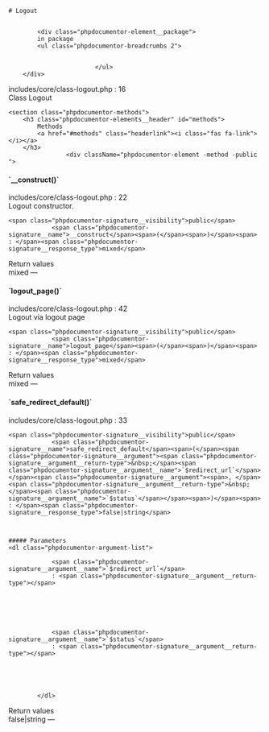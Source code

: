 

<div class="phpdocumentor-element -class">

    # Logout

    
            <div class="phpdocumentor-element__package">
            in package
            <ul class="phpdocumentor-breadcrumbs 2">
                                   
                                   
                            </ul>
        </div>
    
    
    


<div class="phpdocumentor-element-found-in">
    <Link href="../files/includes-core-class-logout.html#source-view.16">includes/core/class-logout.php</Link> : <span class="phpdocumentor-element-found-in__line">16</span>
</div>

<div class="phpdocumentor-summary">
Class Logout
</div>


















    <section class="phpdocumentor-methods">
        <h3 class="phpdocumentor-elements__header" id="methods">
            Methods
            <a href="#methods" class="headerlink"><i class="fas fa-link"></i></a>
        </h3>
                    <div className="phpdocumentor-element -method -public ">
<h4 class="phpdocumentor-element__name" id="method___construct">
    `__construct()`
    <a href="#method___construct" class="headerlink"><i class="fas fa-link"></i></a>
</h4>

<div class="phpdocumentor-element-found-in">
    <Link href="../files/includes-core-class-logout.html#source-view.22">includes/core/class-logout.php</Link> : <span class="phpdocumentor-element-found-in__line">22</span>
</div>

<div class="phpdocumentor-summary">
Logout constructor.
</div>


    <span class="phpdocumentor-signature__visibility">public</span>
                <span class="phpdocumentor-signature__name">__construct</span><span>(</span><span>)</span><span> : </span><span class="phpdocumentor-signature__response_type">mixed</span>






<div className="text-bold">Return values</div>
<span class="phpdocumentor-signature__response_type">mixed</span> &mdash; <span class="phpdocumentor-return-value__description"></span><div className="py-4"></div>

</div>
                    <div className="phpdocumentor-element -method -public ">
<h4 class="phpdocumentor-element__name" id="method_logout_page">
    `logout_page()`
    <a href="#method_logout_page" class="headerlink"><i class="fas fa-link"></i></a>
</h4>

<div class="phpdocumentor-element-found-in">
    <Link href="../files/includes-core-class-logout.html#source-view.42">includes/core/class-logout.php</Link> : <span class="phpdocumentor-element-found-in__line">42</span>
</div>

<div class="phpdocumentor-summary">
Logout via logout page
</div>


    <span class="phpdocumentor-signature__visibility">public</span>
                <span class="phpdocumentor-signature__name">logout_page</span><span>(</span><span>)</span><span> : </span><span class="phpdocumentor-signature__response_type">mixed</span>






<div className="text-bold">Return values</div>
<span class="phpdocumentor-signature__response_type">mixed</span> &mdash; <span class="phpdocumentor-return-value__description"></span><div className="py-4"></div>

</div>
                    <div className="phpdocumentor-element -method -public ">
<h4 class="phpdocumentor-element__name" id="method_safe_redirect_default">
    `safe_redirect_default()`
    <a href="#method_safe_redirect_default" class="headerlink"><i class="fas fa-link"></i></a>
</h4>

<div class="phpdocumentor-element-found-in">
    <Link href="../files/includes-core-class-logout.html#source-view.33">includes/core/class-logout.php</Link> : <span class="phpdocumentor-element-found-in__line">33</span>
</div>



    <span class="phpdocumentor-signature__visibility">public</span>
                <span class="phpdocumentor-signature__name">safe_redirect_default</span><span>(</span><span class="phpdocumentor-signature__argument"><span class="phpdocumentor-signature__argument__return-type">&nbsp;</span><span class="phpdocumentor-signature__argument__name">`$redirect_url`</span></span><span class="phpdocumentor-signature__argument"><span>, </span><span class="phpdocumentor-signature__argument__return-type">&nbsp;</span><span class="phpdocumentor-signature__argument__name">`$status`</span></span><span>)</span><span> : </span><span class="phpdocumentor-signature__response_type">false|string</span>



    ##### Parameters
    <dl class="phpdocumentor-argument-list">
                    
                <span class="phpdocumentor-signature__argument__name">`$redirect_url`</span>
                : <span class="phpdocumentor-signature__argument__return-type"></span>
                            
           
                 

           
                    
                <span class="phpdocumentor-signature__argument__name">`$status`</span>
                : <span class="phpdocumentor-signature__argument__return-type"></span>
                            
           
                 

           
            </dl>



<div className="text-bold">Return values</div>
<span class="phpdocumentor-signature__response_type">false|string</span> &mdash; <span class="phpdocumentor-return-value__description"></span><div className="py-4"></div>

</div>
            </section>

</div>
